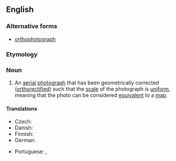 ==English==

===Alternative forms===
* [[orthophotograph]]

===Etymology===
{{prefix|en|ortho|photo}}

===Noun===
{{en-noun}}
{{wikipedia}}

# An [[aerial]] [[photograph]] that has been geometrically corrected ([[orthorectified]]) such that the [[scale]] of the photograph is [[uniform]], meaning that the photo can be considered [[equivalent]] to a [[map]].

====Translations====
{{trans-top|geometrically corrected aerial photograph}}
* Czech: {{t|cs|ortofotosnímek|f}}
* Danish: {{t|da|ortofoto|n}}
* Finnish: {{t|fi|ortokuva}}
* German: {{t+|de|Orthofoto|n}}
{{trans-mid}}
* Portuguese: {{t|pt|ortofoto|f}}, {{t|pt|ortofotografia|f}}
{{trans-bottom}}